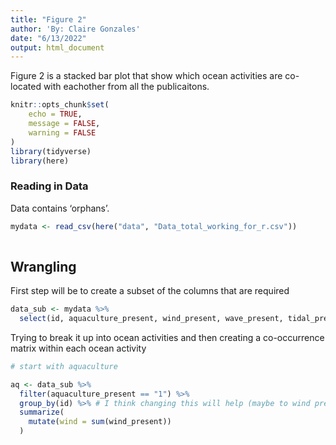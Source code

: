 ```yaml
---
title: "Figure 2"
author: 'By: Claire Gonzales'
date: "6/13/2022"
output: html_document
---
```


Figure 2 is a stacked bar plot that show which ocean activities are co-located with eachother from all the publicaitons.

```r
knitr::opts_chunk$set(
	echo = TRUE,
	message = FALSE,
	warning = FALSE
)
library(tidyverse)
library(here)


```


### Reading in Data

Data contains 'orphans'. 

```r
mydata <- read_csv(here("data", "Data_total_working_for_r.csv"))
  
```

## Wrangling

First step will be to create a subset of the columns that are required

```r
data_sub <- mydata %>% 
  select(id, aquaculture_present, wind_present, wave_present, tidal_present, other_present)
```

Trying to break it up into ocean activities and then creating a co-occurrence matrix within each ocean activity
```r
# start with aquaculture

aq <- data_sub %>% 
  filter(aquaculture_present == "1") %>% 
  group_by(id) %>% # I think changing this will help (maybe to wind present etc??) ugh idk
  summarize(
    mutate(wind = sum(wind_present))
  )

```

